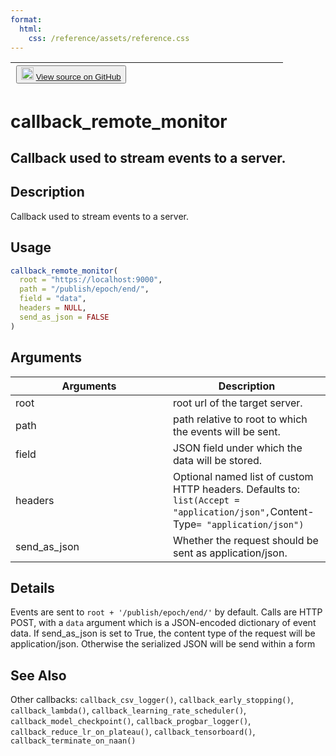 ```yaml
---
format:
  html:
    css: /reference/assets/reference.css
---
```


| <button class="button"> ![](/reference/assets/GitHub-Mark-32px.png){width="20"} [View source on GitHub](https://github.com/rstudio/keras//blob/main/R/callbacks.R#L246) </button> |
|:------------------------------:|:--------------------------------------:|

# callback_remote_monitor

## Callback used to stream events to a server.

## Description
Callback used to stream events to a server. 


## Usage
```r
callback_remote_monitor( 
  root = "https://localhost:9000", 
  path = "/publish/epoch/end/", 
  field = "data", 
  headers = NULL, 
  send_as_json = FALSE 
) 
```

## Arguments
|Arguments|Description|
|---|---|
| root | root url of the target server. |
| path | path relative to root to which the events will be sent. |
| field | JSON field under which the data will be stored. |
| headers | Optional named list of custom HTTP headers. Defaults to: `list(Accept = "application/json", `Content-Type` = "application/json")` |
| send_as_json | Whether the request should be sent as application/json. |

## Details
Events are sent to `root + '/publish/epoch/end/'` by default. Calls are HTTP POST, with a `data` argument which is a JSON-encoded dictionary of event data. If send_as_json is set to True, the content type of the request will be application/json. Otherwise the serialized JSON will be send within a form 





## See Also
Other callbacks:  `callback_csv_logger()`, `callback_early_stopping()`, `callback_lambda()`, `callback_learning_rate_scheduler()`, `callback_model_checkpoint()`, `callback_progbar_logger()`, `callback_reduce_lr_on_plateau()`, `callback_tensorboard()`, `callback_terminate_on_naan()`

